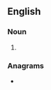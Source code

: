 ==English==

===Noun===
{{head|en|noun plural form}}

# {{plural of|denial|lang=en}}

===Anagrams===
* {{anagrams|en|Daniels|daniels|denails|inleads|lead-ins|snailed}}
